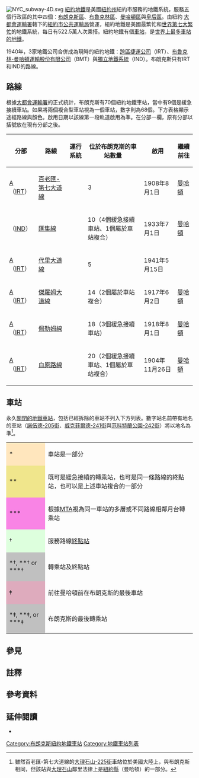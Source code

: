 {{main|紐約地鐵車站}}
[[File:NYC_subway-4D.svg|thumb]]
[[紐約地鐵|紐約地鐵]]是美國[[紐約州|紐約州]]紐約市服務的地鐵系統，服務五個行政區的其中四個：[[布朗克斯區|布朗克斯區]]、[[布魯克林區|布魯克林區]]、[[曼哈頓區|曼哈頓區]]與[[皇后區|皇后區]]。由紐約 [[大都會運輸署|大都會運輸署]]轄下的[[紐約市公共運輸局|紐約市公共運輸局]]營運，紐約地鐵是美國最繁忙和[[地鐵列表|世界第七大繁忙]]的地鐵系統，每日有522.5萬人次乘搭。紐約地鐵有{{NYCS const|number|total}}個[[地鐵站|車站]]，是[[地鐵列表|世界上最多車站的地鐵]]。

1940年，3家地鐵公司合併成為現時的紐約地鐵：[[跨區捷運公司|跨區捷運公司]]（IRT）、[[布魯克林-曼哈頓運輸股份有限公司|布魯克林-曼哈頓運輸股份有限公司]]（BMT）與[[獨立地鐵系統|獨立地鐵系統]]（IND）。布朗克斯只有IRT和IND的路線。

== 路線 ==
根據[[大都會運輸署|大都會運輸署]]的正式統計，布朗克斯有70個紐約地鐵車站，當中有9個是緩急接續車站。如果將兩個複合型車站視為一個車站，數字則為68個。下方表格顯示途經路線與顏色。啟用日期以該線第一段軌道啟用為準。在分部一欄，原有分部以括號放在現有分部之後。

{| class="wikitable sortable"
! 分部
! 路線
! class=unsortable|運行系統
! class=unsortable|位於布朗克斯的車站數量
! 啟用
! 繼續前往
|-
| [[紐約地鐵A分部|A]]（[[跨區捷運公司|IRT]]）
| {{color box|#{{NYCS color|red}}}} [[IRT百老匯-第七大道線|百老匯-第七大道線]]
| <span style="display:none">1</span>{{NYCS Broadway-Seventh north|time=bullets}}
| <span style="display:none">0</span>3
| 1908年8月1日
| [[曼哈頓紐約地鐵車站列表|曼哈頓]]
|-
| {{link-en|紐約地鐵B分部|B Division (New York City Subway)|B}}（[[獨立地鐵系統|IND]]）
| [[IND匯集線|匯集線]]
| <span style="display:none">B D</span>{{NYCS Concourse|time=bullets}}
| 10（4個緩急接續車站、1個屬於車站複合）
| 1933年7月1日
| [[曼哈頓紐約地鐵車站列表|曼哈頓]]
|-
| [[紐約地鐵A分部|A]]（[[跨區捷運公司|IRT]]）
| [[IRT代里大道線|代里大道線]]
| <span style="display:none">5</span>{{NYCS Dyre|time=bullets}}
| <span style="display:none">0</span>5
| 1941年5月15日
| {{N/A}}
|-
| [[紐約地鐵A分部|A]]（[[跨區捷運公司|IRT]]）
| [[IRT傑羅姆大道線|傑羅姆大道線]]
| <span style="display:none">4 5</span>{{NYCS Jerome south local|time=bullets}}
| 14（2個屬於車站複合）<!-- 2 express-local stations? -->
| 1917年6月2日
| [[曼哈頓紐約地鐵車站列表|曼哈頓]]
|-
| [[紐約地鐵A分部|A]]（[[跨區捷運公司|IRT]]）
| [[IRT佩勒姆線|佩勒姆線]]
| <span style="display:none">6</span>{{NYCS Pelham|time=bullets}}
| 18（3個緩急接續車站）
| 1918年8月1日
| [[曼哈頓紐約地鐵車站列表|曼哈頓]]
|-
| [[紐約地鐵A分部|A]]（[[跨區捷運公司|IRT]]）
| [[IRT白原路線|白原路線]]
| <span style="display:none">2 5</span>{{NYCS White Plains|time=bullets}}
| 20（2個緩急接續車站、1個屬於車站複合）
| 1904年11月26日
| [[曼哈頓紐約地鐵車站列表|曼哈頓]]
|}

== 車站 ==
永久[[纽约地铁已关闭的车站|關閉的地鐵車站]]，包括已經拆除的車站不列入下方列表。數字站名前帶有地名的車站（[[諾伍德-205街車站_(IND匯集線)|諾伍德-205街]]、[[威克菲爾德-241街車站_(IRT白原路線)|威克菲爾德-241街]]與[[范科特蘭公園-242街車站_(IRT百老匯-第七大道線)|范科特蘭公園-242街]]）將以地名為準<ref group="^">雖然百老匯-第七大道線的[[大理石山-225街車站_(IRT百老匯-第七大道線)|大理石山-225街]]車站位於美國大陸上，與布朗克斯相同，但該站與[[大理石山|大理石山]]鄰里法律上是[[曼哈頓#地理|紐約縣]]（曼哈頓）的一部分。</ref>。

{{NYCS service legend
| alignright = yes
| alltimes = show
| allexceptrush = show
| dailyexceptrush = show
| allexceptnights = show
| nightsonly = show
| nightsweekends = 
| weekdaysonly = show
| rushonly = show
| rushpeak = show
| closed = 
| custom_icon_1 = 
| custom_text_1 = 
| custom_icon_2 = 
| custom_text_2 = 
}}

{| class="wikitable"
|-
|style="background-color:#FFE6BD"|*
|車站是{{link-en|紐約地鐵車站列表#車站複合|List of New York City Subway stations#Station complexes|車站複合}}一部分
|-
|style="background-color:#F0E68C"|**
|既可是緩急接續的轉乘站，也可是同一條路線的終點站，也可以是上述車站複合的一部分
|-
|style="background-color:#F984E5"|***
|根據[[大都會運輸署|MTA]]視為同一車站的多層或不同路線相鄰月台轉乘站
|-
|style="background-color:#ddffdd"|†
|服務路線[[鐵路車站#終點站|終點站]]
|-
|style="background-color:silver"|*†, **† or ***†
|轉乘站及終點站
|-
|style="background-color:#deabbd"|‡
|前往曼哈頓前在布朗克斯的最後車站
|-
|style="background-color:silver"|*‡, **‡, or ***‡
|布朗克斯的最後轉乘站
|}
{{clear}}
{{NYCS row begin|exclude=BMT}}
{{NYCS row 2|name=第三大道-138街|before=003|bgcolor=G2|div=IRT|line=佩勒姆線|service=Pelham|open={{dts|1918|8|1}}<ref name="Fischler-IRT">Fischler, p. 239-240</ref>}}
{{NYCS row 2|name=第三大道-149街|before=003|bgcolor=B|div=IRT|line=白原路線|service=White Plains|acc=yes|open={{dts|1905|7|10}}<ref name="Fischler-IRT"/>}}
{{NYCS row 2|name=138街-大廣場|bgcolor=F|div=IRT|line=傑羅姆大道線|service=Jerome south local|open={{dts|1918|7|17}}<ref name="Fischler-IRT"/>}}
{{NYCS row 2|name=149街-大廣場|bgcolor=A|note1=<ref group="^" name="149GC">[[149街-大廣場車站|149街-大廣場]]車站複合根據[[地鐵列表|國際標準]]視為一個車站。</ref>|div=IRT|line=傑羅姆大道線|service=Jerome|open={{dts|1917|6|2}}<ref name="Fischler-IRT"/>}}
{{NYCS row 2|name=149街-大廣場|bgcolor=G1|note1=<ref group="^"  name="149GC"/>|div=IRT|line=白原路線|service=White Plains|open={{dts|1905|7|10}}<ref name="Fischler-IRT"/>}}
{{NYCS row 2|name=161街-洋基體育場|bgcolor=G1|note1=<ref group="^" name="161YS">[[161街-洋基體育場車站|161街-洋基體育場]]車站複合根據[[地鐵列表|國際標準]]視為一個車站。</ref>|div=IND|line=匯集線|service=Concourse local|acc=yes|open={{dts|1933|7|1}}<ref name="Fischler-IND">Fischler, p. 243-244</ref>}}
{{NYCS row 2|name=161街-洋基體育場|bgcolor=A|note1=<ref group="^" name="161YS"/>|div=IRT|line=傑羅姆大道線|service=Jerome local|acc=yes|open={{dts|1917|6|2}}<ref name="Fischler-IRT"/>}}
{{NYCS row 2|name=167街|div=IND|line=匯集線|service=Concourse local|open={{dts|1933|7|1}}<ref name="Fischler-IND"/>}}
{{NYCS row 2|name=167街|div=IRT|line=傑羅姆大道線|service=Jerome local||open={{dts|1917|6|2}}<ref name="Fischler-IRT"/>}}
{{NYCS row 2|name=170街|div=IND|line=匯集線|service=Concourse local||open={{dts|1933|7|1}}<ref name="Fischler-IND"/>}}
{{NYCS row 2|name=170街|div=IRT|line=傑羅姆大道線|service=Jerome local||open={{dts|1917|6|2}}<ref name="Fischler-IRT"/>}}
{{NYCS row 2|name=174街|div=IRT|line=白原路線|service=White Plains local|open={{dts|1904|11|26}}<ref name="Fischler-IRT"/>}}
{{NYCS row 2|name=174-175街|div=IND|line=匯集線|service=Concourse local|open={{dts|1933|7|1}}<ref name="Fischler-IND"/>}}
{{NYCS row 2|name=176街|div=IRT|line=傑羅姆大道線|service=Jerome local|open={{dts|1917|6|2}}<ref name="Fischler-IRT"/>}}
{{NYCS row 2|name=182-183街|div=IND|line=匯集線|service=Concourse local|open={{dts|1933|7|1}}<ref name="Fischler-IND"/>}}
{{NYCS row 2|name=183街|div=IRT|line=傑羅姆大道線|service=Jerome local|open={{dts|1917|6|2}}<ref name="Fischler-IRT"/>}}
{{NYCS row 2|name=219街|div=IRT|line=白原路線|service=White Plains north local|open={{dts|1917|3|3}}<ref name="Fischler-IRT"/>}}
{{NYCS row 2|name=225街|div=IRT|line=白原路線|service=White Plains north local|open={{dts|1917|3|31}}<ref name="Fischler-IRT"/>}}
{{NYCS row 2|name=231街|bgcolor=F|div=IRT|line=百老匯-第七大道線|service=Broadway-Seventh north local|acc=yes|open={{dts|1908|8|1}}<ref name="Fischler-IRT"/>}}
{{NYCS row 2|name=233街|div=IRT|line=白原路線|service=White Plains north local|acc=yes|open={{dts|1917|3|31}}<ref name="Fischler-IRT"/>}}
{{NYCS row 2|name=238街|div=IRT|line=百老匯-第七大道線|service=Broadway-Seventh north local|open={{dts|1908|8|1}}<ref name="Fischler-IRT"/>}}
{{NYCS row 2|name=阿勒頓大道|div=IRT|line=白原路線|service=White Plains north local|open={{dts|1917|3|3}}<ref name="Fischler-IRT"/>}}
{{NYCS row 2|name=貝徹斯特大道|div=IRT|line=代里大道線|service=Dyre|open={{dts|1941|5|15}}<ref name="Fischler-IRT"/>}}
{{NYCS row 2|name=貝德福德公園林蔭路|bgcolor=E2|div=IND|line=匯集線|service=Concourse|open={{dts|1933|7|1}}<ref name="Fischler-IND"/>}}
{{NYCS row 2|name=貝德福德公園林蔭路-雷曼學院|div=IRT|line=傑羅姆大道線|service=Jerome local|open={{dts|1918|4|15}}<ref name="Fischler-IRT"/>}}
{{NYCS row 2|name=布朗克斯公園東|div=IRT|line=白原路線|service=White Plains north local|open={{dts|1917|3|3}}<ref name="Fischler-IRT"/>}}
{{NYCS row 2|name=布魯克大道|div=IRT|line=佩勒姆線|service=Pelham local|open={{dts|1919|1|8}}<ref name="Fischler-IRT"/>}}
{{NYCS row 2|name=布雷爾大道|div=IRT|line=佩勒姆線|service=Pelham north local|open={{dts|1920|12|20}}<ref name="Fischler-IRT"/>}}
{{NYCS row 2|name=柏克大道|div=IRT|line=白原路線|service=White Plains north local|open={{dts|1917|3|3}}<ref name="Fischler-IRT"/>}}
{{NYCS row 2|name=伯恩賽德大道|div=IRT|line=傑羅姆大道線|service=Jerome|open={{dts|1917|6|2}}<ref name="Fischler-IRT"/>}}
{{NYCS row 2|name=城堡山大道|div=IRT|line=佩勒姆線|service=Pelham south local|open={{dts|1920|10|24}}<ref name="Fischler-IRT"/>}}
{{NYCS row 2|name=賽普雷斯大道|div=IRT|line=佩勒姆線|service=Pelham local|open={{dts|1919|1|8}}<ref name="Fischler-IRT"/>}}
{{NYCS row 2|name=東143街-聖瑪麗街|<!--before=143|-->div=IRT|line=佩勒姆線|service=Pelham local|open={{dts|1919|1|8}}<ref name="Fischler-IRT"/>}}
{{NYCS row 2|name=東149街|<!--before=149|-->div=IRT|line=佩勒姆線|service=Pelham local|open={{dts|1919|1|8}}<ref name="Fischler-IRT"/>}}
{{NYCS row 2|name=東180街|bgcolor=E2|before=East 180|div=IRT|line=白原路線|service=White Plains 180th|acc=yes|open={{dts|1917|3|3}}<ref name="Fischler-IRT"/>}}
{{NYCS row 2|name=伊斯徹斯特-代里大道|bgcolor=D|div=IRT|line=代里大道線|service=Dyre|open={{dts|1941|5|15}}<ref name="Fischler-IRT"/>}}
{{NYCS row 2|name=埃爾德大道|div=IRT|line=佩勒姆線|service=Pelham local|open={{dts|1920|5|30}}<ref name="Fischler-IRT"/>}}
{{NYCS row 2|name=福德漢姆路|bgcolor=B|div=IND|line=匯集線|service=Concourse|open={{dts|1933|7|1}}<ref name="Fischler-IND"/>}}
{{NYCS row 2|name=福德漢姆路|div=IRT|line=傑羅姆大道線|service=Jerome local|acc=yes|open={{dts|1917|6|2}}<ref name="Fischler-IRT"/>}}
{{NYCS row 2|name=自由人街|div=IRT|line=白原路線|service=White Plains local|open={{dts|1904|11|26}}<ref name="Fischler-IRT"/>}}
{{NYCS row 2|name=干丘路|div=IRT|line=代里大道線|service=Dyre|open={{dts|1941|5|15}}<ref name="Fischler-IRT"/>}}
{{NYCS row 2|name=干丘路|div=IRT|line=白原路線|service=White Plains north|acc=yes|open={{dts|1917|3|3}}<ref name="Fischler-IRT"/>}}
{{NYCS row 2|name=亨斯角大道|bgcolor=B|acc=yes|div=IRT|line=佩勒姆線|service=Pelham|open={{dts|1919|1|8}}<ref name="Fischler-IRT"/>}}
{{NYCS row 2|name=因特韋勒大道|div=IRT|line=白原路線|service=White Plains local|open={{dts|1910|4|30}}<ref>{{Cite web|url=https://timesmachine.nytimes.com/timesmachine/1910/04/28/101228907.pdf|title=MOTHER ANGEL'S BODY FOUND.; Bones of Brigham Young's First Mother-in-Law Long Missing.|access-date=2016-09-22|archive-date=2020-03-24|archive-url=https://web.archive.org/web/20200324091754/https://timesmachine.nytimes.com/timesmachine/1910/04/28/101228907.pdf|dead-url=no}}</ref><ref>{{Cite book|url=https://books.google.com/books?id=5yg_AQAAMAAJ&pg=PA424&lpg=PA424&dq=Map+of+Proposed+Extension+of+Rapid+Transit+Subway+On+Eastern+Parkway+and+Pitkin+Avenue&source=bl&ots=9vGDWtVCX1&sig=1zgNDAmSqve-5K9rPexuMss-x9s&hl=en&sa=X&ved=0ahUKEwjuufDY2KHPAhUBWT4KHbGxBrQQ6AEISDAH#v=onepage&q=Pitkin%2520Avenue&f=false|title=Report of the Public Service Commission for the First District of the State of New York|last=District|first=New York (State) Public Service Commission 1st|date=1912-01-01|publisher=J.B. Lyon Company, printers|language=en}}</ref>}}
{{NYCS row 2|name=傑克森大道|div=IRT|line=白原路線|service=White Plains local|open={{dts|1904|11|26}}<ref name="Fischler-IRT"/>}}
{{NYCS row 2|name=王橋路|bgcolor=B|div=IND|line=匯集線|service=Concourse|open={{dts|1933|7|1}}<ref name="Fischler-IND"/>}}
{{NYCS row 2|name=王橋路|div=IRT|line=傑羅姆大道線|service=Jerome local|open={{dts|1917|6|2}}<ref name="Fischler-IRT"/>}}
{{NYCS row 2|name=朗格伍德大道|div=IRT|line=佩勒姆線|service=Pelham local|open={{dts|1919|1|8}}<ref name="Fischler-IRT"/>}}
{{NYCS row 2|name=中城路|div=IRT|line=佩勒姆線|service=Pelham north local|open={{dts|1920|12|20}}<ref name="Fischler-IRT"/>}}
{{NYCS row 2|name=莫里斯公園|div=IRT|line=代里大道線|service=Dyre|open={{dts|1941|5|15}}<ref name="Fischler-IRT"/>}}
{{NYCS row 2|name=莫里森大道-桑恩德維尤|div=IRT|line=佩勒姆線|service=Pelham local|open={{dts|1920|5|30}}<ref name="Fischler-IRT"/>}}
{{NYCS row 2|name=莫肖盧公園道|div=IRT|line=傑羅姆大道線|service=Jerome local|open={{dts|1918|4|15}}<ref name="Fischler-IRT"/>}}
{{NYCS row 2|name=伊甸山大道|div=IRT|line=傑羅姆大道線|service=Jerome local|open={{dts|1917|6|2}}<ref name="Fischler-IRT"/>}}
{{NYCS row 2|name=涅雷大道|bgcolor=E2|div=IRT|line=白原路線|service=White Plains north local|open={{dts|1917|3|31}}<ref name="Fischler-IRT"/>}}
{{NYCS row 2|name=諾伍德-205街|bgcolor=D|<!--before=205|-->div=IND|line=匯集線|service=Concourse north|open={{dts|1933|7|1}}<ref name="Fischler-IND"/>}}
{{NYCS row 2|name=帕克徹斯特|bgcolor=E2|div=IRT|line=佩勒姆線|service=Pelham|open={{dts|1920|5|30}}<ref name="Fischler-IRT"/>}}
{{NYCS row 2|name=佩勒姆灣公園|bgcolor=D|div=IRT|line=佩勒姆線|service=Pelham north|acc=yes|open={{dts|1920|12|20}}<ref name="Fischler-IRT"/>}}
{{NYCS row 2|name=佩勒姆公園道|div=IRT|line=代里大道線|service=Dyre|open={{dts|1941|5|15}}<ref name="Fischler-IRT"/>}}
{{NYCS row 2|name=佩勒姆公園道|div=IRT|line=白原路線|service=White Plains north local|acc=yes|open={{dts|1917|3|3}}<ref name="Fischler-IRT"/>}}
{{NYCS row 2|name=展望大道|div=IRT|line=白原路線|service=White Plains local|open={{dts|1904|11|26}}<ref name="Fischler-IRT"/>}}
{{NYCS row 2|name=辛普森街|div=IRT|line=白原路線|service=White Plains local|acc=yes|open={{dts|1904|11|26}}<ref name="Fischler-IRT"/>}}
{{NYCS row 2|name=聖羅倫斯大道|div=IRT|line=佩勒姆線|service=Pelham local|open={{dts|1920|5|30}}<ref name="Fischler-IRT"/>}}
{{NYCS row 2|name=特雷蒙特大道|bgcolor=G2|div=IND|line=匯集線|service=Concourse|open={{dts|1933|7|1}}<ref name="Fischler-IND"/>}}
{{NYCS row 2|name=范科特蘭公園-242街|bgcolor=D|<!--before=242|-->div=IRT|line=百老匯-第七大道線|service=Broadway-Seventh north|open={{dts|1908|8|1}}<ref name="Fischler-IRT"/>}}
{{NYCS row 2|name=威克菲爾德-241街|bgcolor=D|<!--before=241|-->div=IRT|line=白原路線|service=White Plains far north|open={{dts|1920|12|13}}<ref name="Fischler-IRT"/>}}
{{NYCS row 2|name=西農莊廣場-東特雷蒙特大道|div=IRT|line=白原路線|service=White Plains local|open={{dts|1904|11|26}}<ref name="Fischler-IRT"/>}}
{{NYCS row 2|name=威斯徹斯特廣場-東特雷蒙特大道|div=IRT|line=佩勒姆線|service=Pelham north local|open={{dts|1920|10|24}}<ref name="Fischler-IRT"/>}}
{{NYCS row 2|name=惠特洛克大道|div=IRT|line=佩勒姆線|service=Pelham local|open={{dts|1920|5|30}}<ref name="Fischler-IRT"/>}}
{{NYCS row 2|name=伍德羅恩|bgcolor=D|div=IRT|line=傑羅姆大道線|service=Jerome|open={{dts|1918|4|15}}<ref name="Fischler-IRT"/>}}
{{NYCS row 2|name=謝里加大道|div=IRT|line=佩勒姆線|service=Pelham north local|open={{dts|1920|10|24}}<ref name="Fischler-IRT"/>}}
{{NYCS row end}}

== 參見 ==
{{NYCS const|list|links}}{{NYCS const|list|linksbyborough}}

== 註釋 ==
{{reflist|group="^"}}

== 參考資料 ==
{{reflist|30em}}

== 延伸閱讀 ==
*{{cite book | first=Stan | last=Fischler | authorlink=Stan Fischler | title=The Subway: A Trip Through Time on New York's Rapid Transit | publisher=H & M Productions II Inc | year=1997 |isbn=1-882608-19-4 }}

{{紐約地鐵}}
[[Category:布朗克斯紐約地鐵車站|Category:布朗克斯紐約地鐵車站]]
[[Category:地鐵車站列表|Category:地鐵車站列表]]